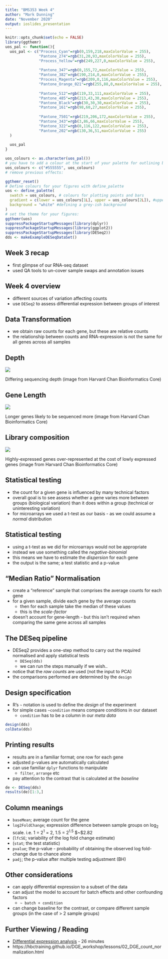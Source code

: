 ```yaml
---
title: "BMS353 Week 4"
author: "Mark Dunning"
date: "November 2020"
output: ioslides_presentation
---
```


```r
knitr::opts_chunk$set(echo = FALSE)
library(ggthemr)
uos_pal <- function(){
  uos_pal <- c("Process_Cyan"=rgb(0,159,218,maxColorValue = 255),
               "Pantone_274"=rgb(31,20,93,maxColorValue = 255),
               "Process_Yellow"=rgb(249,227,0,maxColorValue = 255),
               
               "Pantone_347"=rgb(0,155,72,maxColorValue = 255),
               "Pantone_382"=rgb(190,214,0,maxColorValue = 255),
               "Process_Magenta"=rgb(209,0,116,maxColorValue = 255),
               "Pantone_Orange_021"=rgb(255,88,0,maxColorValue = 255),
               
               "Pantone_512"=rgb(119,33,111,maxColorValue = 255),
               "Pantone_485"=rgb(213,43,30,maxColorValue = 255),
               "Pantone_Black"=rgb(30,30,30,maxColorValue = 255),
               "Pantone_161"=rgb(98,60,27,maxColorValue = 255),
               
               "Pantone_7501"=rgb(219,206,172,maxColorValue = 255),
               "Pantone_343"=rgb(3,86,66,maxColorValue = 255),
               "Pantone_322"=rgb(0,116,122,maxColorValue = 255),
               "Pantone_202"=rgb(130,36,51,maxColorValue = 255)
  )
  
  uos_pal
}

uos_colours <- as.character(uos_pal())
# you have to add a colour at the start of your palette for outlining boxes, we'll use a grey:
uos_colours <- c("#555555", uos_colours)
# remove previous effects:

ggthemr_reset()
# Define colours for your figures with define_palette
uos <- define_palette(
  swatch = uos_colours, # colours for plotting points and bars
  gradient = c(lower = uos_colours[1L], upper = uos_colours[2L]), #upper and lower colours for continuous colours
  background = "white" #defining a grey-ish background 
)
# set the theme for your figures:
ggthemr(uos)
suppressPackageStartupMessages(library(dplyr))
suppressPackageStartupMessages(library(ggplot2))
suppressPackageStartupMessages(library(DESeq2))
dds <- makeExampleDESeqDataSet()
```

## Week 3 recap

- first glimpse of our RNA-seq dataset
- used QA tools to un-cover sample swaps and annotation issues


## Week 4 overview

- different sources of variation affecting counts
- use `DESeq2` to assess differential expression between groups of interest


## Data Transformation

- we obtain raw counts for each gene, but these are relative counts
- the relationship between counts and RNA-expression is not the same for all genes across all samples

## Depth

![](seq_depth.PNG)

Differing sequencing depth
(image from Harvard Chan Bioinformatics Core)

## Gene Length

![](gene_length.PNG)

Longer genes likely to be sequenced more
(image from Harvard Chan Bioinformatics Core)

## Library composition

![](lib_size.PNG)

Highly-expressed genes over-represented at the cost of lowly expressed genes
(image from Harvard Chan Bioinformatics Core)

## Statistical testing

- the count for a given gene is influenced by many technical factors
- overall goal is to see assess whether a gene varies more between groups (biological variation) than it does within a group (technical or  uninteresting variation)
- for microarrays we used a t-test as our basis - as we could assume a *normal* distribution

## Statistical testing

- using a t-test as we did for microarrays would not be appropriate
- instead we use something called the *negative-binomial*
- this means we have to estimate the *dispersion* for each gene
- the output is the same; a test statistic and a p-value


## "Median Ratio" Normalisation

- create a "reference" sample that comprises the average counts for each gene
- for a given sample, divide each gene by the average counts
  + then for each sample take the median of these values
  + this is the *scale-factor*
- doesn't account for gene-length - but this isn't required when comparing the same gene across all samples

## The DESeq pipeline

- DESeq2 provides a one-step method to carry out the required normalised and apply statistical tests
  + `DESeq(dds)`
  + we can run the steps manually if we wish..
- notice that the *raw counts* are used (not the input to PCA)
- the comparisons performed are determined by the `design`

## Design specification

- R's `~` notation is used to define the *design* of the experiment
- for simple cases `~condition` means compare conditions in our dataset
  + `condition` has to be a column in our *meta data*

```r
design(dds)
colData(dds)
```


## Printing results

- results are in a familiar format; one row for each gene
- adjusted p-values are automatically calculated
- can use familiar `dplyr` functions to manipulate
  + `filter`, `arrange` etc
- pay attention to the contrast that is calculated at the *baseline*

```r
de <- DESeq(dds)
results(de)[1:3,]
```

## Column meanings

- `baseMean`; average count for the gene
- `log2FoldChange`; expression difference between sample groups on log$_2$ scale. i.e. 1 = 2$^1$ = 2, 1.5 = 2$^{1.5}$  $~$2.82
- (`lfcSE`; variability of the log fold change estimate)
- (`stat`; the test statistic)
- `pvalue`; the p-value - probability of obtaining the observed log fold-change due to chance alone
- `padj`; the p-value after multiple testing adjustment (BH)

## Other considerations

- can apply differential expression to a subset of the data
- can adjust the model to account for batch effects and other confounding factors
  + `~ batch + condition`
- can change baseline for the contrast, or compare different sample groups (in the case of > 2 sample groups)
  
## Further Viewing / Reading

- [Differential expression analysis](https://youtu.be/5tGCBW3_0IA) - 26 minutes
- https://hbctraining.github.io/DGE_workshop/lessons/02_DGE_count_normalization.html